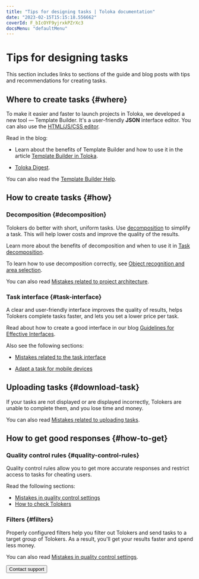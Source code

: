 ```yaml
---
title: "Tips for designing tasks | Toloka documentation"
date: "2023-02-15T15:15:18.556662"
coverId: F_bIcOYF9yjrxkPZrXc3
docsMenu: "defaultMenu"
---
```



# Tips for designing tasks

This section includes links to sections of the guide and blog posts with tips and recommendations for creating tasks.

## Where to create tasks {#where}

To make it easier and faster to launch projects in Toloka, we developed a new tool — Template Builder. It's a user-friendly **JSON** interface editor. You can also use the [HTML/JS/CSS editor](/docs/guide/spec).

Read in the blog:

- Learn about the benefits of Template Builder and how to use it in the article [Template Builder in Toloka](https://toloka.ai/blog/template-builder).

- [Toloka Digest](https://toloka.ai/blog/toloka-digest).

You can also read the [Template Builder Help](/docs/template-builder/).

## How to create tasks {#how}

### Decomposition {#decomposition}

Tolokers do better with short, uniform tasks. Use [decomposition](/docs/glossary#decomposition) to simplify a task. This will help lower costs and improve the quality of the results.

Learn more about the benefits of decomposition and when to use it in [Task decomposition](/docs/guide/solution-architecture).

To learn how to use decomposition correctly, see [Object recognition and area selection](/docs/tutorials/image-segmentation-overview).

You can also read [Mistakes related to project architecture](/docs/guide/frequent-customer-errors#mistakes-architecture).

### Task interface {#task-interface}

A clear and user-friendly interface improves the quality of results, helps Tolokers complete tasks faster, and lets you set a lower price per task.

Read about how to create a good interface in our blog [Guidelines for Effective Interfaces](https://toloka.ai/blog/effective-interface).

Also see the following sections:

- [Mistakes related to the task interface](/docs/guide/frequent-customer-errors#interface-mistakes)

- [Adapt a task for mobile devices](/docs/guide/mobile)

## Uploading tasks {#download-task}

If your tasks are not displayed or are displayed incorrectly, Tolokers are unable to complete them, and you lose time and money.

You can also read [Mistakes related to uploading tasks](/docs/guide/frequent-customer-errors#loading-tasks-mistakes).

## How to get good responses {#how-to-get}

### Quality control rules {#quality-control-rules}

Quality control rules allow you to get more accurate responses and restrict access to tasks for cheating users.

Read the following sections:

- [Mistakes in quality control settings](/docs/guide/frequent-customer-errors#quality-control-mistakes)
- [How to check Tolokers](/docs/guide/check-performers)

### Filters {#filters}

Properly configured filters help you filter out Tolokers and send tasks to a target group of Tolokers. As a result, you'll get your results faster and spend less money.

You can also read [Mistakes in quality control settings](/docs/guide/frequent-customer-errors).

<Button themeColor="light" view="default" size="l" type="link" url="/docs/guide/troubleshooting/support?form-source=guide-tips">Contact support</Button>
